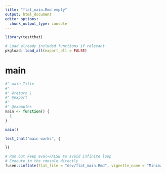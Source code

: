 ```yaml
---
title: "flat_main.Rmd empty"
output: html_document
editor_options: 
  chunk_output_type: console
---
```


```r
library(testthat)
```

<!--
 You need to run the 'description' chunk in the '0-dev_history.Rmd' file before continuing your code there.
-->

```r
# Load already included functions if relevant
pkgload::load_all(export_all = FALSE)
```

# main

```r
#' main Title
#'
#' @return 1
#' @export
#'
#' @examples
main <- function() {
  1
}
```

```r
main()
```

```r
test_that("main works", {

})
```


```r
# Run but keep eval=FALSE to avoid infinite loop
# Execute in the console directly
fusen::inflate(flat_file = "dev/flat_main.Rmd", vignette_name = "Minimal")
```
